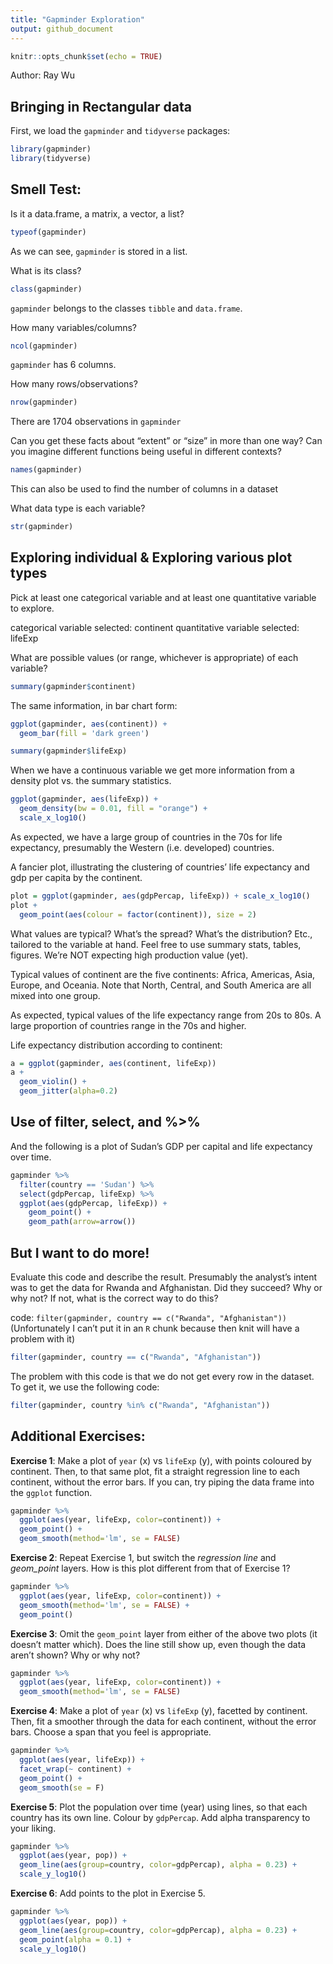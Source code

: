 ```yaml
---
title: "Gapminder Exploration"
output: github_document
---
```


```r
knitr::opts_chunk$set(echo = TRUE)
```

Author: Ray Wu

## Bringing in Rectangular data

First, we load the `gapminder` and `tidyverse` packages: 

```r
library(gapminder)
library(tidyverse)
```
## Smell Test: 
Is it a data.frame, a matrix, a vector, a list?
```r
typeof(gapminder)
```
As we can see, `gapminder` is stored in a list. 

What is its class?

```r
class(gapminder)
```

`gapminder` belongs to the classes `tibble` and `data.frame`. 

How many variables/columns?
```r
ncol(gapminder)
```
`gapminder` has 6 columns. 

How many rows/observations?
```r
nrow(gapminder)
```
There are 1704 observations in `gapminder`

Can you get these facts about "extent" or "size" in more than one way? Can you imagine different functions being useful in different contexts?

```r
names(gapminder)
```
This can also be used to find the number of columns in a dataset

What data type is each variable?

```r
str(gapminder)
```
## Exploring individual & Exploring various plot types
Pick at least one categorical variable and at least one quantitative variable to explore.

categorical variable selected: continent
quantitative variable selected: lifeExp

What are possible values (or range, whichever is appropriate) of each variable?

```r
summary(gapminder$continent)
```

The same information, in bar chart form: 
```r
ggplot(gapminder, aes(continent)) + 
  geom_bar(fill = 'dark green')
```
```r
summary(gapminder$lifeExp)
```

When we have a continuous variable we get more information from a density plot vs. the summary statistics. 

```r
ggplot(gapminder, aes(lifeExp)) + 
  geom_density(bw = 0.01, fill = "orange") + 
  scale_x_log10()
```

As expected, we have a large group of countries in the 70s for life expectancy, presumably the Western (i.e. developed) countries. 

A fancier plot, illustrating the clustering of countries' life expectancy and gdp per capita by the continent. 
```r
plot = ggplot(gapminder, aes(gdpPercap, lifeExp)) + scale_x_log10()
plot + 
  geom_point(aes(colour = factor(continent)), size = 2)

```


What values are typical? What's the spread? What's the distribution? Etc., tailored to the variable at hand.
Feel free to use summary stats, tables, figures. We're NOT expecting high production value (yet).

Typical values of continent are the five continents: Africa, Americas, Asia, Europe, and Oceania. Note that North, Central, and South America are all mixed into one group. 

As expected, typical values of the life expectancy range from 20s to 80s. A large proportion of countries range in the 70s and higher. 


Life expectancy distribution according to continent: 

```r
a = ggplot(gapminder, aes(continent, lifeExp))
a + 
  geom_violin() + 
  geom_jitter(alpha=0.2)
```

## Use of filter, select, and %>%

And the following is a plot of Sudan's GDP per capital and life expectancy over time. 
```r
gapminder %>% 
  filter(country == 'Sudan') %>% 
  select(gdpPercap, lifeExp) %>% 
  ggplot(aes(gdpPercap, lifeExp)) + 
    geom_point() + 
    geom_path(arrow=arrow())
```


## But I want to do more!

Evaluate this code and describe the result. Presumably the analyst's intent was to get the data for Rwanda and Afghanistan. Did they succeed? Why or why not? If not, what is the correct way to do this?

code: `filter(gapminder, country == c("Rwanda", "Afghanistan"))`
(Unfortunately I can't put it in an `R` chunk because then knit will have a problem with it)
```r
filter(gapminder, country == c("Rwanda", "Afghanistan"))
```


The problem with this code is that we do not get every row in the dataset. To get it, we use the following code: 

```r
filter(gapminder, country %in% c("Rwanda", "Afghanistan"))
```

## Additional Exercises: 

__Exercise 1__: Make a plot of `year` (x) vs `lifeExp` (y), with points coloured by continent. Then, to that same plot, fit a straight regression line to each continent, without the error bars. If you can, try piping the data frame into the `ggplot` function.

```r
gapminder %>% 
  ggplot(aes(year, lifeExp, color=continent)) + 
  geom_point() + 
  geom_smooth(method='lm', se = FALSE)
```

__Exercise 2__: Repeat Exercise 1, but switch the _regression line_ and _geom\_point_ layers. How is this plot different from that of Exercise 1?

```r
gapminder %>% 
  ggplot(aes(year, lifeExp, color=continent)) + 
  geom_smooth(method='lm', se = FALSE) +
  geom_point()
```

__Exercise 3__: Omit the `geom_point` layer from either of the above two plots (it doesn't matter which). Does the line still show up, even though the data aren't shown? Why or why not?

```r
gapminder %>% 
  ggplot(aes(year, lifeExp, color=continent)) +
  geom_smooth(method='lm', se = FALSE)
```


__Exercise 4__: Make a plot of `year` (x) vs `lifeExp` (y), facetted by continent. Then, fit a smoother through the data for each continent, without the error bars. Choose a span that you feel is appropriate.
```r
gapminder %>% 
  ggplot(aes(year, lifeExp)) + 
  facet_wrap(~ continent) + 
  geom_point() + 
  geom_smooth(se = F)
```

__Exercise 5__: Plot the population over time (year) using lines, so that each country has its own line. Colour by `gdpPercap`. Add alpha transparency to your liking. 

```r
gapminder %>% 
  ggplot(aes(year, pop)) + 
  geom_line(aes(group=country, color=gdpPercap), alpha = 0.23) + 
  scale_y_log10()
```

__Exercise 6__: Add points to the plot in Exercise 5.

```r
gapminder %>% 
  ggplot(aes(year, pop)) + 
  geom_line(aes(group=country, color=gdpPercap), alpha = 0.23) + 
  geom_point(alpha = 0.1) + 
  scale_y_log10() 
```